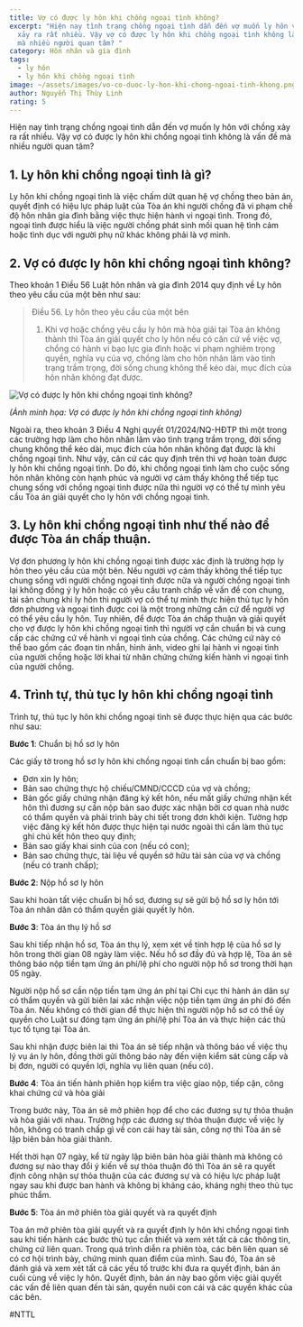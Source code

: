 ```yaml
---
title: Vợ có được ly hôn khi chồng ngoại tình không?
excerpt: "Hiện nay tình trạng chồng ngoại tình dẫn đến vợ muốn ly hôn với chồng
  xảy ra rất nhiều. Vậy vợ có được ly hôn khi chồng ngoại tình không là vấn đề
  mà nhiều người quan tâm? "
category: Hôn nhân và gia đình
tags:
  - ly hôn
  - ly hôn khi chồng ngoại tình
image: ~/assets/images/vo-co-duoc-ly-hon-khi-chong-ngoai-tinh-khong.png
author: Nguyễn Thị Thùy Linh
rating: 5
---
```

Hiện nay tình trạng chồng ngoại tình dẫn đến vợ muốn ly hôn với chồng xảy ra rất nhiều. Vậy vợ có được ly hôn khi chồng ngoại tình không là vấn đề mà nhiều người quan tâm? 

## 1. Ly hôn khi chồng ngoại tình là gì?

Ly hôn khi chồng ngoại tình là việc chấm dứt quan hệ vợ chồng theo bản án, quyết định có hiệu lực pháp luật của Tòa án khi người chồng đã vi phạm chế độ hôn nhân gia đình bằng việc thực hiện hành vi ngoại tình. Trong đó, ngoại tình được hiểu là việc người chồng phát sinh mối quan hệ tình cảm hoặc tình dục với người phụ nữ khác không phải là vợ mình.

## 2. Vợ có được ly hôn khi chồng ngoại tình không?

Theo khoản 1 Điều 56 Luật hôn nhân và gia đình 2014 quy định về Ly hôn theo yêu cầu của một bên như sau:

> Điều 56. Ly hôn theo yêu cầu của một bên
>
> 1. Khi vợ hoặc chồng yêu cầu ly hôn mà hòa giải tại Tòa án không thành thì Tòa án giải quyết cho ly hôn nếu có căn cứ về việc vợ, chồng có hành vi bạo lực gia đình hoặc vi phạm nghiêm trọng quyền, nghĩa vụ của vợ, chồng làm cho hôn nhân lâm vào tình trạng trầm trọng, đời sống chung không thể kéo dài, mục đích của hôn nhân không đạt được.

![Vợ có được ly hôn khi chồng ngoại tình không?](~/assets/images/vo-co-duoc-ly-hon-khi-chong-ngoai-tinh-khong.jpg "Vợ có được ly hôn khi chồng ngoại tình không?")

*(Ảnh minh họa: Vợ có được ly hôn khi chồng ngoại tình không)*

Ngoài ra, theo khoản 3 Điều 4 Nghị quyết 01/2024/NQ-HĐTP thì một trong các trường hợp làm cho hôn nhân lâm vào tình trạng trầm trọng, đời sống chung không thể kéo dài, mục đích của hôn nhân không đạt được là khi chồng ngoại tình. Như vậy, căn cứ các quy định trên thì vợ hoàn toàn được ly hôn khi chồng ngoại tình. Do đó, khi chồng ngoại tình làm cho cuộc sống hôn nhân không còn hạnh phúc và người vợ cảm thấy không thể tiếp tục chung sống với chồng ngoại tình được nữa thì người vợ có thể tự mình yêu cầu Tòa án giải quyết cho ly hôn với chồng ngoại tình.

## 3. Ly hôn khi chồng ngoại tình như thế nào để được Tòa án chấp thuận.

Vợ đơn phương ly hôn khi chồng ngoại tình được xác định là trường hợp ly hôn theo yêu cầu của một bên. Nếu người vợ cảm thấy không thể tiếp tục chung sống với người chồng ngoại tình được nữa và người chồng ngoại tình lại không đồng ý ly hôn hoặc có yêu cầu tranh chấp về vấn đề con chung, tài sản chung khi ly hôn thì người vợ có thể tự mình thực hiện thủ tục ly hôn đơn phương và ngoại tình được coi là một trong những căn cứ để người vợ có thể yêu cầu ly hôn. Tuy nhiên, để được Tòa án chấp thuận và giải quyết cho vợ được ly hôn khi chồng ngoại tình thì người vợ cần chuẩn bị và cung cấp các chứng cứ về hành vi ngoại tình của chồng. Các chứng cứ này có thể bao gồm các đoạn tin nhắn, hình ảnh, video ghi lại hành vi ngoại tình của người chồng hoặc lời khai từ nhân chứng chứng kiến hành vi ngoại tình của người chồng.

## 4. Trình tự, thủ tục ly hôn khi chồng ngoại tình

Trình tự, thủ tục ly hôn khi chồng ngoại tình sẽ được thực hiện qua các bước như sau:

**Bước 1**: Chuẩn bị hồ sơ ly hôn

Các giấy tờ trong hồ sơ ly hôn khi chồng ngoại tình cần chuẩn bị bao gồm:

* Đơn xin ly hôn;
* Bản sao chứng thực hộ chiếu/CMND/CCCD của vợ và chồng;
* Bản gốc giấy chứng nhận đăng ký kết hôn, nếu mất giấy chứng nhận kết hôn thì đương sự cần nộp bản sao được xác nhận bởi cơ quan nhà nước có thẩm quyền và phải trình bày chi tiết trong đơn khởi kiện. Tường hợp việc đăng ký kết hôn được thực hiện tại nước ngoài thì cần làm thủ tục ghi chú kết hôn theo quy định;
* Bản sao giấy khai sinh của con (nếu có con);
* Bản sao chứng thực, tài liệu về quyền sở hữu tài sản của vợ và chồng (nếu có tranh chấp);

**Bước 2**: Nộp hồ sơ ly hôn

Sau khi hoàn tất việc chuẩn bị hồ sơ, đương sự sẽ gửi bộ hồ sơ ly hôn tới Tòa án nhân dân có thẩm quyền giải quyết ly hôn.

**Bước 3**: Tòa án thụ lý hồ sơ

Sau khi tiếp nhận hồ sơ, Tòa án thụ lý, xem xét về tính hợp lệ của hồ sơ ly hôn trong thời gian 08 ngày làm việc. Nếu hồ sơ đầy đủ và hợp lệ, Tòa án sẽ thông báo nộp tiền tạm ứng án phí/lệ phí cho người nộp hồ sơ trong thời hạn 05 ngày.

Người nộp hồ sơ cần nộp tiền tạm ứng án phí tại Chi cục thi hành án dân sự có thẩm quyền và gửi biên lai xác nhận việc nộp tiền tạm ứng án phí đó đến Tòa án. Nếu không có thời gian để thực hiện thì người nộp hồ sơ có thể ủy quyền cho Luật sư đóng tạm ứng án phí/lệ phí Tòa án và thực hiện các thủ tục tố tụng tại Tòa án.

Sau khi nhận được biên lai thì Tòa án sẽ tiếp nhận và thông báo về việc thụ lý vụ án ly hôn, đồng thời gửi thông báo này đến viện kiểm sát cùng cấp và bị đơn, người có quyền lợi, nghĩa vụ liên quan (nếu có).

**Bước 4**: Tòa án tiến hành phiên họp kiểm tra việc giao nộp, tiếp cận, công khai chứng cứ và hòa giải

Trong bước này, Tòa án sẽ mở phiên họp để cho các đương sự tự thỏa thuận và hòa giải với nhau. Trường hợp các đương sự thỏa thuận được về việc ly hôn, không có tranh chấp gì về con cái hay tài sản, công nợ thì Tòa án sẽ lập biên bản hòa giải thành. 

Hết thời hạn 07 ngày, kể từ ngày lập biên bản hòa giải thành mà không có đương sự nào thay đổi ý kiến về sự thỏa thuận đó thì Tòa án sẽ ra quyết định công nhận sự thỏa thuận của các đương sự và có hiệu lực pháp luật ngay sau khi được ban hành và không bị kháng cáo, kháng nghị theo thủ tục phúc thẩm.

**Bước 5**: Tòa án mở phiên tòa giải quyết và ra quyết định

Tòa án mở phiên tòa giải quyết và ra quyết định ly hôn khi chồng ngoại tình sau khi tiến hành các bước thủ tục cần thiết và xem xét tất cả các thông tin, chứng cứ liên quan. Trong quá trình diễn ra phiên tòa, các bên liên quan sẽ có cơ hội trình bày, chứng minh quan điểm của mình. Sau đó, Tòa án sẽ đánh giá và xem xét tất cả các yếu tố trước khi đưa ra quyết định, bản án cuối cùng về việc ly hôn. Quyết định, bản án này bao gồm việc giải quyết các vấn đề liên quan đến tài sản, quyền nuôi con cái và các quyền khác của các bên.

\#NTTL
